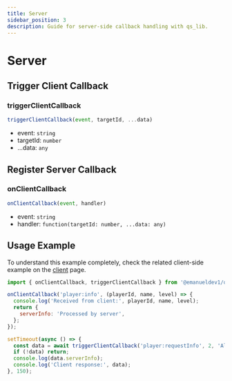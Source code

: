 ```yaml
---
title: Server
sidebar_position: 3
description: Guide for server-side callback handling with qs_lib.
---
```


# Server

## Trigger Client Callback

### triggerClientCallback

```js
triggerClientCallback(event, targetId, ...data)
```

- event: `string`
- targetId: `number`
- ...data: `any`

## Register Server Callback

### onClientCallback

```js
onClientCallback(event, handler)
```

- event: `string`
- handler: `function(targetId: number, ...data: any)`

## Usage Example

To understand this example completely, check the related client-side example on the [client](./Client#usage-example) page.

```js
import { onClientCallback, triggerClientCallback } from '@emanueldev1/qs_lib/server';
```

```js
onClientCallback('player:info', (playerId, name, level) => {
  console.log('Received from client:', playerId, name, level);
  return {
    serverInfo: 'Processed by server',
  };
});
```

```js
setTimeout(async () => {
  const data = await triggerClientCallback('player:requestInfo', 2, 'Alice', 15);
  if (!data) return;
  console.log(data.serverInfo);
  console.log('Client response:', data);
}, 150);
```